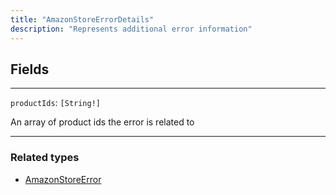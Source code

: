 ```yaml
---
title: "AmazonStoreErrorDetails"
description: "Represents additional error information"
---
```


## Fields

---

`productIds`: `[String!]`

An array of product ids the error is related to

---

### Related types

* [AmazonStoreError](/api-reference/amazonstoreerror)